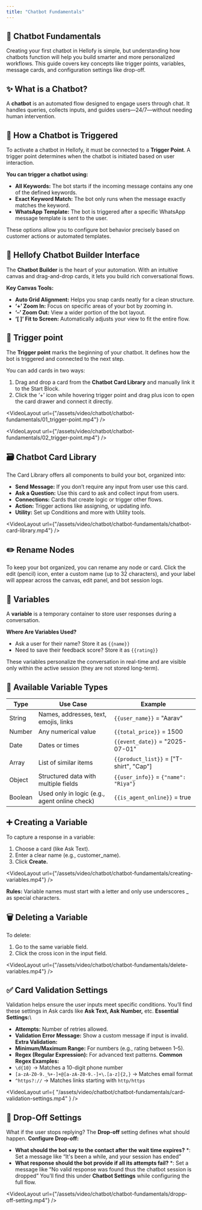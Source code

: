 ```yaml
---
title: "Chatbot Fundamentals"
---
```


## 🤖 Chatbot Fundamentals

Creating your first chatbot in Hellofy is simple, but understanding how chatbots function will help you build smarter and more personalized workflows. This guide covers key concepts like trigger points, variables, message cards, and configuration settings like drop-off.

## ✨ What is a Chatbot?

A **chatbot** is an automated flow designed to engage users through chat. It handles queries, collects inputs, and guides users—24/7—without needing human intervention.

## 🚀 How a Chatbot is Triggered

To activate a chatbot in Hellofy, it must be connected to a **Trigger Point**. A trigger point determines when the chatbot is initiated based on user interaction.

**You can trigger a chatbot using:**

- **All Keywords:** The bot starts if the incoming message contains any one of the defined keywords.
- **Exact Keyword Match:** The bot only runs when the message exactly matches the keyword.
- **WhatsApp Template:** The bot is triggered after a specific WhatsApp message template is sent to the user.

These options allow you to configure bot behavior precisely based on customer actions or automated templates.

## 🧩 Hellofy Chatbot Builder Interface

The **Chatbot Builder** is the heart of your automation. With an intuitive canvas and drag-and-drop cards, it lets you build rich conversational flows.

<DefaultVector />

**Key Canvas Tools:**

- **Auto Grid Alignment:** Helps you snap cards neatly for a clean structure.
- **‘+’ Zoom In:** Focus on specific areas of your bot by zooming in.
- **‘–’ Zoom Out:** View a wider portion of the bot layout.
- **‘[ ]’ Fit to Screen:** Automatically adjusts your view to fit the entire flow.

<DefaultVector />

## 🚦 Trigger point

The **Trigger point** marks the beginning of your chatbot. It defines how the bot is triggered and connected to the next step.

You can add cards in two ways:

1. Drag and drop a card from the **Chatbot Card Library** and manually link it to the Start Block.
2. Click the ‘+’ icon while hovering trigger point and drag plus icon to open the card drawer and connect it directly.

<VideoLayout
  url={"/assets/video/chatbot/chatbot-fundamentals/01_trigger-point.mp4"}
/>

<VideoLayout
  url={"/assets/video/chatbot/chatbot-fundamentals/02_trigger-point.mp4"}
/>

## 🗃️ Chatbot Card Library

The Card Library offers all components to build your bot, organized into:

- **Send Message:** If you don’t require any input from user use this card.
- **Ask a Question:** Use this card to ask and collect input from users.
- **Connections:** Cards that create logic or trigger other flows.
- **Action:** Trigger actions like assigning, or updating info.
- **Utility:** Set up Conditions and more with Utility tools.

<VideoLayout
  url={"/assets/video/chatbot/chatbot-fundamentals/chatbot-card-library.mp4"}
/>

## ✏️ Rename Nodes

To keep your bot organized, you can rename any node or card. Click the edit (pencil) icon, enter a custom name (up to 32 characters), and your label will appear across the canvas, edit panel, and bot session logs.

<DefaultVector />

## 🔄 Variables

A **variable** is a temporary container to store user responses during a conversation.

**Where Are Variables Used?**

- Ask a user for their name? Store it as `{{name}}`
- Need to save their feedback score? Store it as `{{rating}}`

These variables personalize the conversation in real-time and are visible only within the active session (they are not stored long-term).

## 🔢 Available Variable Types

| Type    | Use Case                                      | Example                                 |
| ------- | --------------------------------------------- | --------------------------------------- |
| String  | Names, addresses, text, emojis, links         | `{{user_name}}` = "Aarav"               |
| Number  | Any numerical value                           | `{{total_price}}` = 1500                |
| Date    | Dates or times                                | `{{event_date}}` = "2025-07-01"         |
| Array   | List of similar items                         | `{{product_list}}` = ["T-shirt", "Cap"] |
| Object  | Structured data with multiple fields          | `{{user_info}}` = `{"name": "Riya"}`    |
| Boolean | Used only in logic (e.g., agent online check) | `{{is_agent_online}}` = true            |

<DefaultVector />

## ➕ Creating a Variable

To capture a response in a variable:

1. Choose a card (like Ask Text).
2. Enter a clear name (e.g., customer_name).
3. Click **Create.**

<VideoLayout
  url={"/assets/video/chatbot/chatbot-fundamentals/creating-variables.mp4"}
/>

**Rules:** Variable names must start with a letter and only use underscores \_ as special characters.

## 🗑️ Deleting a Variable

To delete:

1. Go to the same variable field.
2. Click the cross icon in the input field.

<VideoLayout
  url={"/assets/video/chatbot/chatbot-fundamentals/delete-variables.mp4"}
/>

## ✅ Card Validation Settings

Validation helps ensure the user inputs meet specific conditions. You’ll find these settings in Ask cards like **Ask Text, Ask Number,** etc.
**Essential Settings:**\

- **Attempts:** Number of retries allowed.
- **Validation Error Message:** Show a custom message if input is invalid.
  **Extra Validation:**
- **Minimum/Maximum Range:** For numbers (e.g., rating between 1–5).
- **Regex (Regular Expression):** For advanced text patterns.
  **Common Regex Examples:**
- `\d{10}` → Matches a 10-digit phone number
- `[a-zA-Z0-9._%+-]+@[a-zA-Z0-9.-]+\.[a-z]{2,}` → Matches email format
- `^https?://` → Matches links starting with `http/https`

<VideoLayout
  url={
    "/assets/video/chatbot/chatbot-fundamentals/card-validation-settings.mp4"
  }
/>

## 🛑 Drop-Off Settings

What if the user stops replying? The **Drop-off** setting defines what should happen.
**Configure Drop-off:**

- **What should the bot say to the contact after the wait time expires?** \*: Set a message like “It's been a while, and your session has ended”
- **What response should the bot provide if all its attempts fail?** \*: Set a message like “No valid response was found thus the chatbot session is dropped”
  You’ll find this under **Chatbot Settings** while configuring the full flow.

<VideoLayout
  url={"/assets/video/chatbot/chatbot-fundamentals/dropp-off-setting.mp4"}
/>

